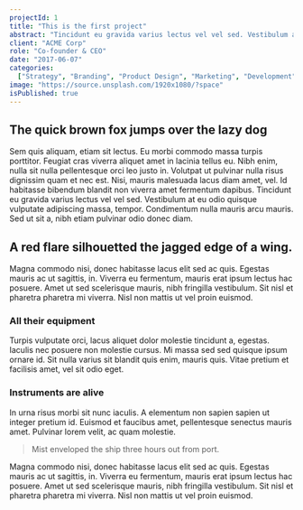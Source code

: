 ```yaml
---
projectId: 1
title: "This is the first project"
abstract: "Tincidunt eu gravida varius lectus vel vel sed. Vestibulum at eu odio quisque vulputate adipiscing massa, tempor."
client: "ACME Corp"
role: "Co-founder & CEO"
date: "2017-06-07"
categories:
  ["Strategy", "Branding", "Product Design", "Marketing", "Development"]
image: "https://source.unsplash.com/1920x1080/?space"
isPublished: true
---
```


## The quick brown fox jumps over the lazy dog

Sem quis aliquam, etiam sit lectus. Eu morbi commodo massa turpis porttitor. Feugiat cras viverra aliquet amet in lacinia tellus eu. Nibh enim, nulla sit nulla pellentesque orci leo justo in. Volutpat ut pulvinar nulla risus dignissim quam et nec est. Nisi, mauris malesuada lacus diam amet, vel. Id habitasse bibendum blandit non viverra amet fermentum dapibus. Tincidunt eu gravida varius lectus vel vel sed. Vestibulum at eu odio quisque vulputate adipiscing massa, tempor. Condimentum nulla mauris arcu mauris. Sed ut sit a, nibh etiam pulvinar odio donec diam.

## A red flare silhouetted the jagged edge of a wing.

Magna commodo nisi, donec habitasse lacus elit sed ac quis. Egestas mauris ac ut sagittis, in. Viverra eu fermentum, mauris erat ipsum lectus hac posuere. Amet ut sed scelerisque mauris, nibh fringilla vestibulum. Sit nisl et pharetra pharetra mi viverra. Nisl non mattis ut vel proin euismod.

### All their equipment

Turpis vulputate orci, lacus aliquet dolor molestie tincidunt a, egestas. Iaculis nec posuere non molestie cursus. Mi massa sed sed quisque ipsum ornare id. Sit nulla varius sit blandit quis enim, mauris quis. Vitae pretium et facilisis amet, vel sit odio eget.

### Instruments are alive

In urna risus morbi sit nunc iaculis. A elementum non sapien sapien ut integer pretium id. Euismod et faucibus amet, pellentesque senectus mauris amet. Pulvinar lorem velit, ac quam molestie.

> Mist enveloped the ship three hours out from port.

Magna commodo nisi, donec habitasse lacus elit sed ac quis. Egestas mauris ac ut sagittis, in. Viverra eu fermentum, mauris erat ipsum lectus hac posuere. Amet ut sed scelerisque mauris, nibh fringilla vestibulum. Sit nisl et pharetra pharetra mi viverra. Nisl non mattis ut vel proin euismod.
